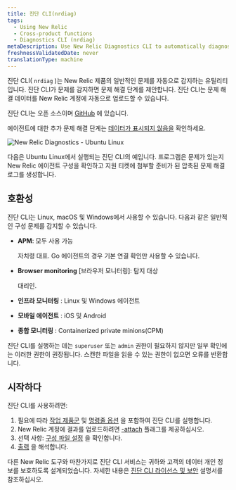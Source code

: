 ```yaml
---
title: 진단 CLI(nrdiag)
tags:
  - Using New Relic
  - Cross-product functions
  - Diagnostics CLI (nrdiag)
metaDescription: Use New Relic Diagnostics CLI to automatically diagnose common problems with New Relic agents and send the results to Support.
freshnessValidatedDate: never
translationType: machine
---
```



진단 CLI( `nrdiag` )는 New Relic 제품의 일반적인 문제를 자동으로 감지하는 유틸리티입니다. 진단 CLI가 문제를 감지하면 문제 해결 단계를 제안합니다. 진단 CLI는 문제 해결 데이터를 New Relic 계정에 자동으로 업로드할 수 있습니다.

진단 CLI는 오픈 소스이며 [GitHub](https://github.com/newrelic/newrelic-diagnostics-cli) 에 있습니다.

에이전트에 대한 추가 문제 해결 단계는 [데이터가 표시되지 않음을](/docs/agents/manage-apm-agents/troubleshooting/not-seeing-data) 확인하세요.

<img
  title="New Relic Diagnostics - Ubuntu Linux"
  alt="New Relic Diagnostics - Ubuntu Linux"
  src={solutionsUbuntuDiagnostics}
/>

<figcaption>
  다음은 Ubuntu Linux에서 실행되는 진단 CLI의 예입니다. 프로그램은 문제가 있는지 New Relic 에이전트 구성을 확인하고 지원 티켓에 첨부할 준비가 된 압축된 문제 해결 로그를 생성합니다.
</figcaption>

## 호환성

진단 CLI는 Linux, macOS 및 Windows에서 사용할 수 있습니다. 다음과 같은 일반적인 구성 문제를 감지할 수 있습니다.

* **APM**: 모두 사용 가능

  <InlinePopover type="apm"/>

  자치령 대표. Go 에이전트의 경우 기본 연결 확인만 사용할 수 있습니다.

* **Browser monitoring** \[브라우저 모니터링]: 탐지 대상

  <InlinePopover type="browser"/>

  대리인.

* **인프라 모니터링** : Linux 및 Windows 에이전트

* **모바일 에이전트** : iOS 및 Android

* **종합 모니터링** : Containerized private minions(CPM)

진단 CLI를 실행하는 데는 `superuser` 또는 `admin` 권한이 필요하지 않지만 일부 확인에는 이러한 권한이 권장됩니다. 스캔한 파일을 읽을 수 있는 권한이 없으면 오류를 반환합니다.

## 시작하다

진단 CLI를 사용하려면:

1. 필요에 따라 [작업 제품군](/docs/new-relic-solutions/solve-common-issues/diagnostics-cli-nrdiag/run-diagnostics-cli-nrdiag) 및 [명령줄 옵션](/docs/using-new-relic/cross-product-functions/diagnostics-cli-nrdiag/pass-command-line-options-nrdiag) 을 포함하여 진단 CLI를 실행합니다.
2. New Relic 계정에 결과를 업로드하려면 [-attach](/docs/using-new-relic/cross-product-functions/diagnostics-cli-nrdiag/pass-command-line-options-nrdiag) 플래그를 제공하십시오.
3. 선택 사항: [구성 파일 설정](/docs/using-new-relic/cross-product-functions/diagnostics-cli-nrdiag/validate-config-file-settings-nrdiag) 을 확인합니다.
4. [출력](/docs/using-new-relic/cross-product-functions/diagnostics-cli-nrdiag/interpret-nrdiag-output) 을 해석합니다.

다른 New Relic 도구와 마찬가지로 진단 CLI 서비스는 귀하와 고객의 데이터 개인 정보를 보호하도록 설계되었습니다. 자세한 내용은 [진단 CLI 라이선스 및 보안](/docs/using-new-relic/cross-product-functions/diagnostics-cli-nrdiag/diagnostics-cli-licensing-security) 설명서를 참조하십시오.